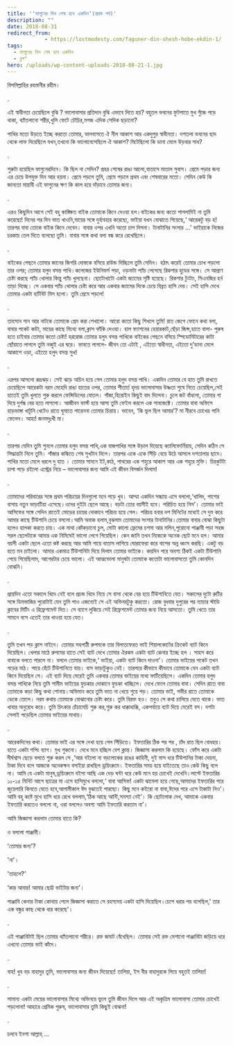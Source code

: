 ```yaml
---
title: '‘ফাগুনের দিন শেষ হবে একদিন’(প্রথম পর্ব)'
description: ""
date: 2018-08-31
redirect_from: 
            - https://lostmodesty.com/faguner-din-shesh-hobe-ekdin-1/
tags: 
  - ফাগুনের দিন শেষ হবে একদিন
  - ব্লগ"
hero: /uploads/wp-content-uploads-2018-08-21-1.jpg
---
```

বিসমিল্লাহির রহমানীর রহীম।

.

এই স্বাধীনতা চেয়েছিলে বুঝি ? ভালোবাসার প্রতিদান বুঝি এভাবে দিতে হয়? বহুতল ভবনের ফুটপাতে মুখ গুঁজে পড়ে থাকা, থ্যাঁতলানো শরীর,খুলি ফেটে চৌচির,মগজ এদিক সেদিক ছড়ানো?

পাখির মতো উড়তে ইচ্ছে করতো তোমার, ভালবাসতে ঐ নীল আকাশ আর একদুপুর স্বাধীনতা। দশতলা ভবনের ছাদ থেকে লাফ দিয়েছিলে যখন,তখনো কি ভালোবেসেছিলে ঐ আকাশ? মিটেছিলো কি ডানা মেলে উড়বার সাধ?

.

শুরুটা হয়েছিল ফাগুনেরদিনে। কি ছিল না সেদিন? প্রহর শেষের রাঙা আলো,বাতাসে মাতাল সুবাস। প্রেমে পড়ার জন্য এর চেয়ে উপযুক্ত দিন আর হয়না। প্রেমে পড়লে তুমি, প্রেমে পড়লে প্রথম এবং শেষবারের মতো। সেদিন কেউ কি জানতো মায়াবী এই ফাগুনের ক্ষণ কি কাল হয়ে দাঁড়াবে তোমার জন্য।

.

এরও কিছুদিন আগে সেই বহু কাঙ্ক্ষিত বাইক তোমাকে কিনে দেওয়া হল।বাইকের জন্য কতো পাগলামিই না তুমি করেছো! দিনের পর দিন ভাত খাওনি,মায়ের সঙ্গে দুর্ব্যবহার করেছো, ভাইয়া যখন বোঝাতে গিয়েছে,‘ আরেকটু বড় হ! তারপর বাবা তোকে বাইক কিনে দেবেন। বাবার ওপর এখনি অতো চাপ দিসনা। টানাটানির সংসার ...’ ভাইয়াকে নিজের চরকায় তেল দিতে বলেছো তুমি। বাবার সঙ্গে কথা বলা বন্ধ করে রেখেছিলে।

.

বাইকের পেছনে তোমার জানের জিগরি দোস্তকে বসিয়ে রাউন্ড দিচ্ছিলে তুমি সেদিন। হঠাৎ করেই তোমার চোখ পড়লো তার ওপর; তোমার হলুদ বসন্ত পাখি।কলেজের ইউনিফর্ম পড়া, ওড়নাটা প্যাঁচ লেগেছে রিকশার হুডের সঙ্গে। সে আপ্রাণ চেষ্টা করছে প্যাঁচ খোলার কিন্তু প্যাঁচ খুলছেনা। ছোটোখাটো একটা জ্যামের সৃষ্টি হয়েছে। রিকশার টুংটাং, সিএনজির হর্ন তাড়া দিচ্ছে। সে একবার প্যাঁচ খোলার চেষ্টা করে আর একবার জ্যামের দিকে চেয়ে বিব্রত হাসি দেয়। সেই হাসি দেখে তোমার একটা হার্টবিট মিস হলো। তুমি প্রেমে পড়লে!

.

তাহসান গান আর নাটকে তোমাকে প্রেম করা শেখালো। আরো কতো কিছু শিখলে তুমি! রাত জেগে ফোনে কথা বলা, বাবার পকেট কাটা, মায়ের কাছে মিথ্যে বলা,ক্লাস ফাঁকি দেওয়া। হাল ফ্যাশনের হেয়ারকাট,ছেঁড়া জিন্স,হাতে বালা- পুরুষ হতে চাইবার তোমার কতো চেষ্টা! হররোজ তোমার হলুদ বসন্ত পাখিকে বাইকের পেছনে বসিয়ে স্পিডোমিটারের কাটা ছোঁয়াতে লাগলে তুমি নব্বুই এর ঘরে। ভাবতে লাগলে- জীবন তো এটাই , এইতো স্বাধীনতা, এইতো দু’ডানা মেলে আকাশে ওড়া, এইতো হলুদ বসন্ত সুখ!

.

এরপর আসলো রুদ্রঝড়। সেই ঝড়ে অচিন হয়ে গেল তোমার হলুদ বসন্ত পাখি। একদিন তোমার যে হাত তুমি রাখতে চেয়েছিলে আরেকটা নরম মেহেদি রাঙা হাতের ওপর, তোমার শীতার্ত হৃদয় ভালোবাসার উষ্ণতা শুষে নিতে চেয়েছিল,সেই হাতেই তুমি খুলতে শুরু করলে ফেন্সিডিলের বোতল। গাঁজা,হিরোইন কিছুই বাদ দিলেনা। চুলে জট বাঁধলো, তোমার গা দিয়ে দুর্গন্ধ বের হতে লাগলো। আজীবন ফার্স্ট হয়ে আসা তুমি ফেইল করলে এক সাবজেক্টে। তোমার বাবা অফিসে হাড়ভাঙ্গা খাটুনি খেটেও রাতে ঘুমাতে পারেননা তোমার চিন্তায়। ভাবেন, ‘কি ভুল ছিল আমার’? মা নীরবে চোখের পানি ফেলেন। আহা! জনমদুঃখী মা।

.

তারপর যেদিন তুমি শুনলে তোমার হলুদ বসন্ত পাখি,এক বাজপাখির সঙ্গে উড়াল দিয়েছে ক্যালিফোর্নিয়ায়, সেদিন কঠিন সে সিদ্ধান্তটা নিলে তুমি। গাঁজার কল্কিতে শেষ সুখটান দিলে। তারপর একে একে সিঁড়ি বেয়ে উঠে আসলে দশতালার ছাদে। পাখির মতো মেলে ধরলে দু হাত । তোমার সামনে ইট,কাঠ, পাথরের এক শহুরে আকাশ আর এক শহুরে মুক্তি। চিরকুটটা চাপা পড়ে রইলো এস্ট্রের নিচে – ভালোবাসার জন্য আমি এই জীবন বিসর্জন দিলাম!

.

তোমাদের পরিবারের সঙ্গে প্রথম পরিচয়ের দিনগুলো মনে পড়ে খুব। আম্মা একদিন সন্ধ্যায় এসে বললো,‘খালিদ, পাশের বাসায় নতুন ভাড়াটিয়া এসেছে।ওদের দুইটা ছেলে আছে। বড়টা তোর বয়সীই হবে। পরিচিত হয়ে নিস’। তোমার ভাই আসিফের সঙ্গে সেদিন রাতেই মোড়ের চায়ের দোকানে পরিচয় হয়ে গেল। পরিচয় হবার দশ মিনিটের মধ্যেই সে দুম করে আমার কাছে টিউশানি চেয়ে বসলো।আমি অবাক হলাম,বুঝলাম তোমাদের সংসার টানাটানির।তোমার বাবার বোঝা কিছুটা হলেও হালকা করতে চায়। এক মাথা কোঁকড়ানো চুল, মোটা কালো ফ্রেমের চশমা আর মলিন,পুরোনো পাঞ্জাবী পড়া সহজ সরল ছেলেটাকে আমার এক নিমিষেই ভালো লেগে গিয়েছিল। কেন জানি তখন নিজেকে অনেক ছোট মনে হল। আমার বয়সী একটা ছেলে এতো কষ্ট করছে আর আমি গায়ে বাতাস লাগিয়ে ঘোরাফেরা করে বাপের অন্ন ধ্বংস করছি। একটু বড় হতে মন চাইলো। আমার একমাত্র টিউশানিটা দিয়ে দিলাম তোমার ভাইকে। কয়দিন পরে অবশ্য ঠিকই একটা টিউশানি পেয়ে গিয়েছিলাম, আগেরটার চেয়ে ভালো। এই আত্মভোলা মানুষটা তোমাকে কতোটা ভালোবাসতো তুমি কোনদিন বোঝনি।

.

প্রায়দিন এতো সকালে খিদে নেই বলে প্রচন্ড খিদে নিয়ে সে বাসা থেকে বের হয়ে টিউশানিতে যেত। সকালের দুটো রুটির সঙ্গে ডিমভাজির পুরোটাই যেন তুমি পাও এজন্যেই সে এই অভিনয়টুকু করতো। রোজ বুধবার দুপুরের পর ন্যাচার স্টাডি ক্লাবের মিটিং এ রিফ্রেশমেন্ট দিত। সে ব্যাগে লুকিয়ে সেই রিফ্রেশমেন্ট তোমার জন্য নিয়ে আসতো। তুমি খেতে তার সামনে বসে এতেই তার খাওয়া হয়ে যেত।

.

তুমি তখন পড় ক্লাস নাইনে। তোমার সহপাঠী রুপমকে তার বিলাতফেরত ভাই শিয়ালকোটের ক্রিকেট ব্যাট কিনে দিয়েছিল। খেলার মাঠে রুপমের হাতে সেই ব্যাট দেখে তোমার ঐরকম একটা ব্যাট কেনার ইচ্ছে হল । সাহস করে বাবাকে বলতে পারলে না। বললে তোমার ভাইকে,‘ ভাইয়া, একটা ব্যাট কিনে দাওনা’। তোমার ভাইয়ের পকেট তখন গড়ের মাঠ। পায়ে হেঁটে টিউশানিতে যায়। বাস ভাড়াটুকুও নেই। তারপরে কীভাবে কীভাবে তোমাকে যেন একটা ব্যাট কিনে দিয়েছিল সে। এই ব্যাট দিয়ে মেরেই তুমি একবার তোমার ভাইয়ের মাথা ফাটিয়েছিলে। একদিন তোমার হলুদ বসন্ত পাখিকে নিয়ে তুমি শামীম ভাইয়ের ফুচকার দোকানে ফুচকা খাচ্ছিলে। দেখে ফেলে তোমার বাবা। সেদিন রাতে বাবা তোমাকে কড়া কিছু কথা শোনায়।অভিমান করে তুমি ভাত না খেয়ে শুয়ে পড়। তোমার ভাই, গভীর রাতে তোমাকে ডেকে তোলে। নরম কথায় তোমাকে বোঝানোর চেষ্টা করে। তুমি বিরক্ত হও। তবুও সে কথা চালিয়ে যেতে থাকে। ভাত খাবার অনুরোধ করে। তুমি চিৎকার চেঁচামেচি শুরু কর,শুরু কর ধাক্কাধাক্কি, একপর্যায়ে ব্যাট দিয়ে মেরেই বস। দশটা সেলাই পড়েছিল তোমার ভাইয়ের মাথায়।

.

আরেকদিনের কথা। তোমার ভাই এর সঙ্গে দেখা হয়ে গেল সিঁড়িতে। ইফতারির ঠিক পর পর , চাঁদ রাত ছিল বোধহয়। হাতে একটা শপিং ব্যাগ। মুখ শুকনো। দেখে মনে হচ্ছিল বেশ ক্লান্ত। জিজ্ঞাসা করলাম কি হয়েছে। ফোঁস করে একটা দীর্ঘশ্বাস ছেড়ে বলতে শুরু করল সে ,‘আর বইলো না বড়লোকের রঙের কাহিনী, দুই মাস ধরে টিউশানির টাকা দেয়না, টাকা দিবে বলে আজকে অনেকক্ষন বসাইয়া রাখছিল ড্রয়িংরুমে। ইফতারির সময় হয়ে যাইতেছে তাও কেউ কিছু বলে না। আমি যে একটা মানুষ,ড্রয়িংরুমে বইসা আছি এক দেড় ঘন্টা ধরে কেউ মনে হয় চোখেই দেখেনি।লাস্টে ইফতারির ১০-১৫ মিনিট আগে ছাত্রের মা এসে হাসিমুখে বললো,‘ বাবা আসিফ! একটা ঝামেলা হয়ে গেছে,আমাদের ইফতারির পরে জুয়েলারি কিনতে যেতে হবে,আগামীকাল ঈদ বুঝতেই পারছো। কিছু মনে কইরো না বাবা,ঈদের পরে এসে টাকাটা নিও’। আমি বহু কষ্টে মুখে হাসি ধরে রেখে বললাম,‘ঠিক আছে আন্টি,সমস্যা নেই’। কি ছোটলোক দেখ, আমাকে একবার ইফতারি করতেও বললো না, ওরা বললেও অবশ্য আমি ইফতারি করতাম না’।

আমি জিজ্ঞাসা করলাম তোমার হাতে কি?

ও বললো পাঞ্জাবী।

‘তোমার জন্য’?

'না'।

'তাহলে?'

‘কার আবার! আমার ছোট্ট ভাইটার জন্য’।

পাঞ্জাবি কেনার টাকা কোথায় পেলে জিজ্ঞাসা করাতে সে রহস্যময় একটা হাসি দিয়েছিল।চেপে ধরার পর বলেছিল,' তার এক বন্ধুর কাছ থেকে ধার করেছে'।

.

এই পাঞ্জাবিটাই ছিল তোমার থ্যাঁতলানো শরীরে। রক্ত জমাট বেঁধেছিল। তোমার সেই রক্ত মেশানো পাঞ্জাবিটা জড়িয়ে ধরে এখনো তোমার ভাই কাঁদে।

.

বাহ! খুব বড় বাহাদুর তুমি, ভালোবাসার জন্য জীবন দিয়েছো! তালিয়া, ইস বীর বাহাদুরকে লিয়ে বহুতই তালিয়া!

.

সামান্য একটা মেয়ের ভালোবাসার মিথ্যে অভিনয়ে ভুলে তুমি জীবন দিলে আর এই অকৃত্রিম ভালোবাসা তোমার চোখেই পড়লোনা! আহারে প্রেমিক পুরুষ, ভালোবাসার তুমি কিছুই বোঝনা!

.

চলবে ইনশা আল্লাহ্‌ ...
